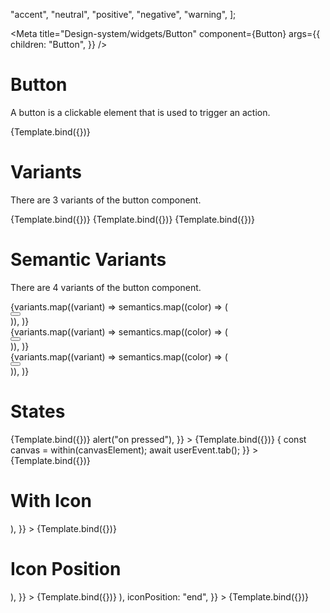 

  "accent",
  "neutral",
  "positive",
  "negative",
  "warning",
];

<Meta
  title="Design-system/widgets/Button"
  component={Button}
  args={{
    children: "Button",
  }}
/>


# Button

A button is a clickable element that is used to trigger an action.

<Canvas>
  <Story name="Button">{Template.bind({})}</Story>
</Canvas>

<ArgsTable story="Button" of={Button} />

# Variants

There are 3 variants of the button component.

<Canvas>
  <Story
    name="Filled"
    args={{
      children: "Filled",
    }}
  >
    {Template.bind({})}
  </Story>
  <Story
    name="Outlined"
    args={{
      variant: "outlined",
      children: "Outlined",
    }}
  >
    {Template.bind({})}
  </Story>
  <Story
    name="Ghost"
    args={{
      variant: "ghost",
      children: "Ghost",
    }}
  >
    {Template.bind({})}
  </Story>
</Canvas>

# Semantic Variants

There are 4 variants of the button component.

<Canvas>
  <Story name="Semantic">
    <div style={{ display: "flex", gap: "10px", flexWrap: "wrap" }}>
      {variants.map((variant) =>
        semantics.map((color) => (
          <div key={`${variant}-${color}`} style={{ marginBottom: 10 }}>
            <Button variant={variant} color={color} children={color} />
          </div>
        )),
      )}
    </div>
  </Story>
  <Story
    name="Semantic - Hover"
    parameters={{
      pseudo: {
        hover: true,
      },
    }}
  >
    <div style={{ display: "flex", gap: "10px", flexWrap: "wrap" }}>
      {variants.map((variant) =>
        semantics.map((color) => (
          <div key={`${variant}-${color}`} style={{ marginBottom: 10 }}>
            <Button variant={variant} color={color} children={color} />
          </div>
        )),
      )}
    </div>
  </Story>
  <Story
    name="Semantic - Active"
    parameters={{
      pseudo: {
        active: true,
      },
    }}
  >
    <div style={{ display: "flex", gap: "10px", flexWrap: "wrap" }}>
      {variants.map((variant) =>
        semantics.map((color) => (
          <div key={`${variant}-${color}`} style={{ marginBottom: 10 }}>
            <Button variant={variant} color={color} children={color} />
          </div>
        )),
      )}
    </div>
  </Story>
</Canvas>

# States

<Canvas>
  <Story
    name="Disabled State"
    args={{
      isDisabled: true,
      children: "Disabled",
    }}
  >
    {Template.bind({})}
  </Story>
  <Story
    name="Loading State"
    args={{
      isLoading: true,
      children: "Loading",
      onPress: () => alert("on pressed"),
    }}
  >
    {Template.bind({})}
  </Story>
  <Story
    name="Focus State"
    args={{
      children: "Focus",
    }}
    parameters={{
      docs: { disable: true },
      previewTabs: {
        "storybook/docs/panel": { hidden: true },
      },
    }}
    play={async ({ canvasElement }) => {
      const canvas = within(canvasElement);
      await userEvent.tab();
    }}
  >
    {Template.bind({})}
  </Story>
</Canvas>

# With Icon

<Canvas>
  <Story
    name="With Icon"
    args={{
      children: "With Icon",
      icon: (
        <Icon>
          <EmotionHappyLineIcon />
        </Icon>
      ),
    }}
  >
    {Template.bind({})}
  </Story>
</Canvas>

# Icon Position

<Canvas>
  <Story
    name="Icon Position - Start"
    args={{
      children: "Icon Start",
      icon: (
        <Icon>
          <EmotionHappyLineIcon />
        </Icon>
      ),
    }}
  >
    {Template.bind({})}
  </Story>
  <Story
    name="Icon Position - End"
    args={{
      children: "Icon End",
      icon: (
        <Icon>
          <EmotionHappyLineIcon />
        </Icon>
      ),
      iconPosition: "end",
    }}
  >
    {Template.bind({})}
  </Story>
</Canvas>

